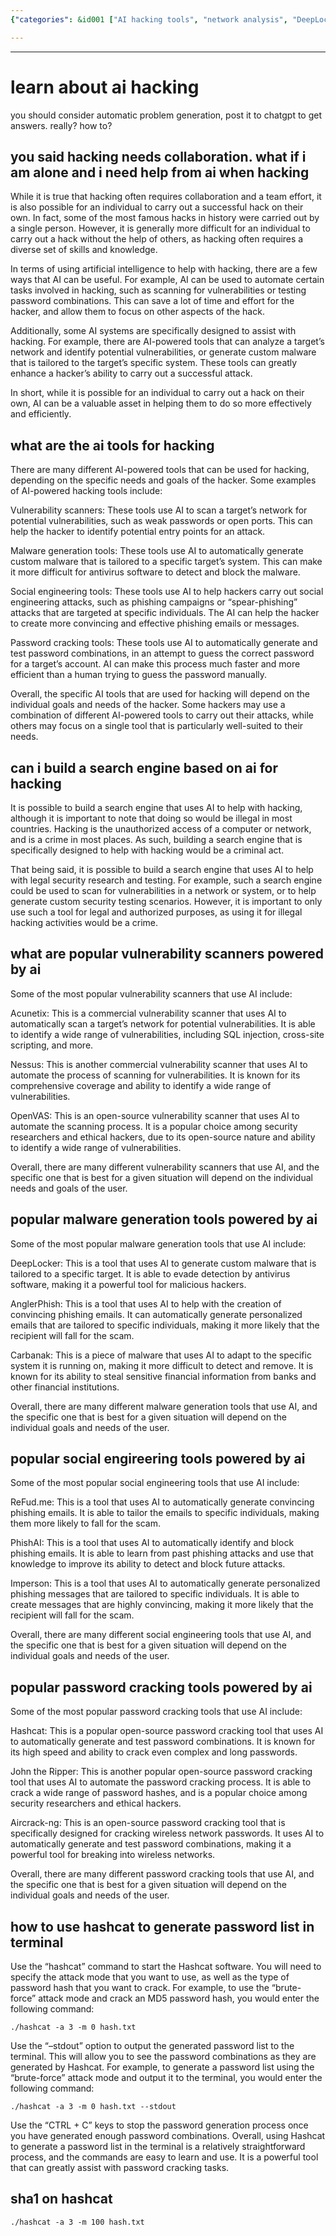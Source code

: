```yaml
---
{"categories": &id001 ["AI hacking tools", "network analysis", "DeepLocker", "Acunetix", "Nessus", "Hashcat", "brute-force attack", "MD5 hash type", "John the Ripper", "Aircrack-ng"], "category": "Hacking", "date": "2023-12-22 23:52:59", "description": "AI hacking tools, such as network analysis and custom malware creators like DeepLocker, are becoming increasingly popular for efficient attacks. These tools can also be legally used for security research and testing with tools like Acunetix and Nessus. Hashcat is a powerful password-cracking tool used for generating and outputting password lists in the terminal and is often employed in brute-force attack mode with MD5 hash type. John the Ripper and Aircrack-ng are other popular AI hacking tools.", "tags": *id001, "title": "learn about ai hacking"}

---
```


------

# learn about ai hacking

you should consider automatic problem generation, post it to chatgpt to get answers. really? how to?

## you said hacking needs collaboration. what if i am alone and i need help from ai when hacking

While it is true that hacking often requires collaboration and a team effort, it is also possible for an individual to carry out a successful hack on their own. In fact, some of the most famous hacks in history were carried out by a single person. However, it is generally more difficult for an individual to carry out a hack without the help of others, as hacking often requires a diverse set of skills and knowledge.

In terms of using artificial intelligence to help with hacking, there are a few ways that AI can be useful. For example, AI can be used to automate certain tasks involved in hacking, such as scanning for vulnerabilities or testing password combinations. This can save a lot of time and effort for the hacker, and allow them to focus on other aspects of the hack.

Additionally, some AI systems are specifically designed to assist with hacking. For example, there are AI-powered tools that can analyze a target's network and identify potential vulnerabilities, or generate custom malware that is tailored to the target's specific system. These tools can greatly enhance a hacker's ability to carry out a successful attack.

In short, while it is possible for an individual to carry out a hack on their own, AI can be a valuable asset in helping them to do so more effectively and efficiently.

## what are the ai tools for hacking

There are many different AI-powered tools that can be used for hacking, depending on the specific needs and goals of the hacker. Some examples of AI-powered hacking tools include:

Vulnerability scanners: These tools use AI to scan a target's network for potential vulnerabilities, such as weak passwords or open ports. This can help the hacker to identify potential entry points for an attack.

Malware generation tools: These tools use AI to automatically generate custom malware that is tailored to a specific target's system. This can make it more difficult for antivirus software to detect and block the malware.

Social engineering tools: These tools use AI to help hackers carry out social engineering attacks, such as phishing campaigns or "spear-phishing" attacks that are targeted at specific individuals. The AI can help the hacker to create more convincing and effective phishing emails or messages.

Password cracking tools: These tools use AI to automatically generate and test password combinations, in an attempt to guess the correct password for a target's account. AI can make this process much faster and more efficient than a human trying to guess the password manually.

Overall, the specific AI tools that are used for hacking will depend on the individual goals and needs of the hacker. Some hackers may use a combination of different AI-powered tools to carry out their attacks, while others may focus on a single tool that is particularly well-suited to their needs.


## can i build a search engine based on ai for hacking

It is possible to build a search engine that uses AI to help with hacking, although it is important to note that doing so would be illegal in most countries. Hacking is the unauthorized access of a computer or network, and is a crime in most places. As such, building a search engine that is specifically designed to help with hacking would be a criminal act.

That being said, it is possible to build a search engine that uses AI to help with legal security research and testing. For example, such a search engine could be used to scan for vulnerabilities in a network or system, or to help generate custom security testing scenarios. However, it is important to only use such a tool for legal and authorized purposes, as using it for illegal hacking activities would be a crime.


## what are popular vulnerability scanners powered by ai

Some of the most popular vulnerability scanners that use AI include:

Acunetix: This is a commercial vulnerability scanner that uses AI to automatically scan a target's network for potential vulnerabilities. It is able to identify a wide range of vulnerabilities, including SQL injection, cross-site scripting, and more.

Nessus: This is another commercial vulnerability scanner that uses AI to automate the process of scanning for vulnerabilities. It is known for its comprehensive coverage and ability to identify a wide range of vulnerabilities.

OpenVAS: This is an open-source vulnerability scanner that uses AI to automate the scanning process. It is a popular choice among security researchers and ethical hackers, due to its open-source nature and ability to identify a wide range of vulnerabilities.

Overall, there are many different vulnerability scanners that use AI, and the specific one that is best for a given situation will depend on the individual needs and goals of the user.

## popular malware generation tools powered by ai

Some of the most popular malware generation tools that use AI include:

DeepLocker: This is a tool that uses AI to generate custom malware that is tailored to a specific target. It is able to evade detection by antivirus software, making it a powerful tool for malicious hackers.

AnglerPhish: This is a tool that uses AI to help with the creation of convincing phishing emails. It can automatically generate personalized emails that are tailored to specific individuals, making it more likely that the recipient will fall for the scam.

Carbanak: This is a piece of malware that uses AI to adapt to the specific system it is running on, making it more difficult to detect and remove. It is known for its ability to steal sensitive financial information from banks and other financial institutions.

Overall, there are many different malware generation tools that use AI, and the specific one that is best for a given situation will depend on the individual goals and needs of the user.

## popular social engireering tools powered by ai

Some of the most popular social engineering tools that use AI include:

ReFud.me: This is a tool that uses AI to automatically generate convincing phishing emails. It is able to tailor the emails to specific individuals, making them more likely to fall for the scam.

PhishAI: This is a tool that uses AI to automatically identify and block phishing emails. It is able to learn from past phishing attacks and use that knowledge to improve its ability to detect and block future attacks.

Imperson: This is a tool that uses AI to automatically generate personalized phishing messages that are tailored to specific individuals. It is able to create messages that are highly convincing, making it more likely that the recipient will fall for the scam.

Overall, there are many different social engineering tools that use AI, and the specific one that is best for a given situation will depend on the individual goals and needs of the user.

## popular password cracking tools powered by ai

Some of the most popular password cracking tools that use AI include:

Hashcat: This is a popular open-source password cracking tool that uses AI to automatically generate and test password combinations. It is known for its high speed and ability to crack even complex and long passwords.

John the Ripper: This is another popular open-source password cracking tool that uses AI to automate the password cracking process. It is able to crack a wide range of password hashes, and is a popular choice among security researchers and ethical hackers.

Aircrack-ng: This is an open-source password cracking tool that is specifically designed for cracking wireless network passwords. It uses AI to automatically generate and test password combinations, making it a powerful tool for breaking into wireless networks.

Overall, there are many different password cracking tools that use AI, and the specific one that is best for a given situation will depend on the individual goals and needs of the user.


## how to use hashcat to generate password list in terminal

Use the "hashcat" command to start the Hashcat software. You will need to specify the attack mode that you want to use, as well as the type of password hash that you want to crack. For example, to use the "brute-force" attack mode and crack an MD5 password hash, you would enter the following command:

```
./hashcat -a 3 -m 0 hash.txt
```

Use the "--stdout" option to output the generated password list to the terminal. This will allow you to see the password combinations as they are generated by Hashcat. For example, to generate a password list using the "brute-force" attack mode and output it to the terminal, you would enter the following command:
```
./hashcat -a 3 -m 0 hash.txt --stdout
```

Use the "CTRL + C" keys to stop the password generation process once you have generated enough password combinations.
Overall, using Hashcat to generate a password list in the terminal is a relatively straightforward process, and the commands are easy to learn and use. It is a powerful tool that can greatly assist with password cracking tasks.


## sha1 on hashcat
```
./hashcat -a 3 -m 100 hash.txt

```



